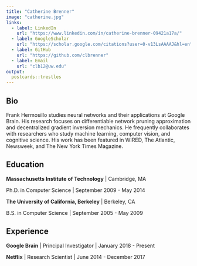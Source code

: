 ```yaml
---
title: "Catherine Brenner"
image: "catherine.jpg"
links:
  - label: LinkedIn
    url: "https://www.linkedin.com/in/catherine-brenner-09421a17a/"
  - label: GoogleScholar
    url: "https://scholar.google.com/citations?user=0-v13LsAAAAJ&hl=en"
  - label: GitHub
    url: "https://github.com/clbrenner"
  - label: Email
    url: "clb12@uw.edu"
output:
  postcards::trestles
---
```

 
## Bio

Frank Hermosillo studies neural networks and their applications at Google 
Brain. His research focuses on differentiable network pruning approximation and 
decentralized gradient inversion mechanics. He frequently collaborates with 
researchers who study machine learning, computer vision, and cognitive science.
His work has been featured in WIRED, The Atlantic, Newsweek, and The New York 
Times Magazine.

## Education

**Massachusetts Institute of Technology** | Cambridge, MA

Ph.D. in Computer Science | September 2009 - May 2014

**The University of California, Berkeley** | Berkeley, CA

B.S. in Computer Science | September 2005 - May 2009

## Experience

**Google Brain** | Principal Investigator | January 2018 - Present

**Netflix** | Research Scientist | June 2014 - December 2017
